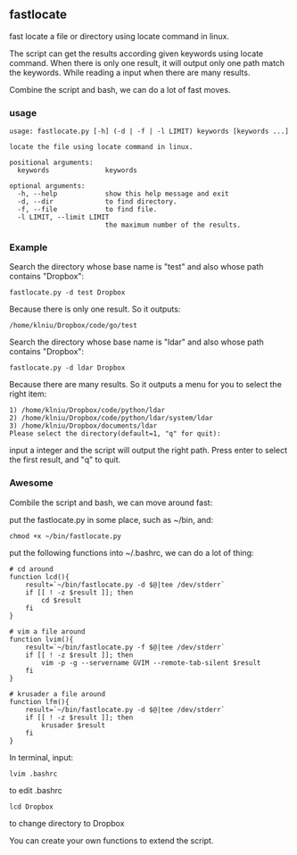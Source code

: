 == fastlocate ==
fast locate a file or directory using locate command in linux.

The script can get the results according given keywords using locate command. When there is only one result, it will output only one path match the keywords. While reading a input when there are many results.

Combine the script and bash, we can do a lot of fast moves.

=== usage ===
<pre>
usage: fastlocate.py [-h] (-d | -f | -l LIMIT) keywords [keywords ...]

locate the file using locate command in linux.

positional arguments:
  keywords              keywords

optional arguments:
  -h, --help            show this help message and exit
  -d, --dir             to find directory.
  -f, --file            to find file.
  -l LIMIT, --limit LIMIT
                        the maximum number of the results.
</pre>

=== Example ===
Search the directory whose base name is "test" and also whose path contains "Dropbox":
<pre>fastlocate.py -d test Dropbox</pre>

Because there is only one result. So it outputs:
<pre>/home/klniu/Dropbox/code/go/test</pre>

Search the directory whose base name is "ldar" and also whose path contains "Dropbox":
<pre>fastlocate.py -d ldar Dropbox</pre>

Because there are many results. So it outputs a menu for you to select the right item:
<pre>
1) /home/klniu/Dropbox/code/python/ldar
2) /home/klniu/Dropbox/code/python/ldar/system/ldar
3) /home/klniu/Dropbox/documents/ldar
Please select the directory(default=1, "q" for quit):
</pre>
input a integer and the script will output the right path. Press enter to select the first result, and "q" to quit.

=== Awesome ===
Combile the script and bash, we can move around fast:

put the fastlocate.py in some place, such as ~/bin, and:
<pre>chmod +x ~/bin/fastlocate.py</pre>

put the following functions into ~/.bashrc, we can do a lot of thing:
<pre>
# cd around 
function lcd(){
    result=`~/bin/fastlocate.py -d $@|tee /dev/stderr`
    if [[ ! -z $result ]]; then
        cd $result
    fi
}

# vim a file around
function lvim(){
    result=`~/bin/fastlocate.py -f $@|tee /dev/stderr`
    if [[ ! -z $result ]]; then
        vim -p -g --servername GVIM --remote-tab-silent $result
    fi
}

# krusader a file around
function lfm(){
    result=`~/bin/fastlocate.py -d $@|tee /dev/stderr`
    if [[ ! -z $result ]]; then
        krusader $result
    fi
}
</pre>

In terminal, input:
<pre>lvim .bashrc</pre>
to edit .bashrc

<pre>lcd Dropbox</pre>
to change directory to Dropbox

You can create your own functions to extend the script.
